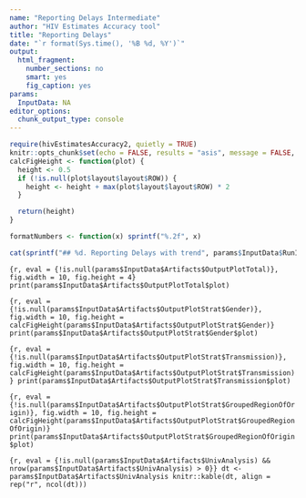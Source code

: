 ```yaml
---
name: "Reporting Delays Intermediate"
author: "HIV Estimates Accuracy tool"
title: "Reporting Delays"
date: "`r format(Sys.time(), '%B %d, %Y')`"
output:
  html_fragment:
    number_sections: no
    smart: yes
    fig_caption: yes
params:
  InputData: NA
editor_options:
  chunk_output_type: console
---
```

```r
require(hivEstimatesAccuracy2, quietly = TRUE)
knitr::opts_chunk$set(echo = FALSE, results = "asis", message = FALSE, warning = FALSE, include = TRUE)
calcFigHeight <- function(plot) {
  height <- 0.5
  if (!is.null(plot$layout$layout$ROW)) {
    height <- height + max(plot$layout$layout$ROW) * 2
  }

  return(height)
}

formatNumbers <- function(x) sprintf("%.2f", x)
```

```r
cat(sprintf("## %d. Reporting Delays with trend", params$InputData$RunIdx))
```

```{r, eval = {!is.null(params$InputData$Artifacts$OutputPlotTotal)}, fig.width = 10, fig.height = 4}
print(params$InputData$Artifacts$OutputPlotTotal$plot)
```

```{r, eval = {!is.null(params$InputData$Artifacts$OutputPlotStrat$Gender)}, fig.width = 10, fig.height = calcFigHeight(params$InputData$Artifacts$OutputPlotStrat$Gender)}
print(params$InputData$Artifacts$OutputPlotStrat$Gender$plot)
```

```{r, eval = {!is.null(params$InputData$Artifacts$OutputPlotStrat$Transmission)}, fig.width = 10, fig.height = calcFigHeight(params$InputData$Artifacts$OutputPlotStrat$Transmission)}
print(params$InputData$Artifacts$OutputPlotStrat$Transmission$plot)
```

```{r, eval = {!is.null(params$InputData$Artifacts$OutputPlotStrat$GroupedRegionOfOrigin)}, fig.width = 10, fig.height = calcFigHeight(params$InputData$Artifacts$OutputPlotStrat$GroupedRegionOfOrigin)}
print(params$InputData$Artifacts$OutputPlotStrat$GroupedRegionOfOrigin$plot)
```

```{r, eval = {!is.null(params$InputData$Artifacts$UnivAnalysis) && nrow(params$InputData$Artifacts$UnivAnalysis) > 0}}
dt <- params$InputData$Artifacts$UnivAnalysis
knitr::kable(dt, align = rep("r", ncol(dt)))
```
